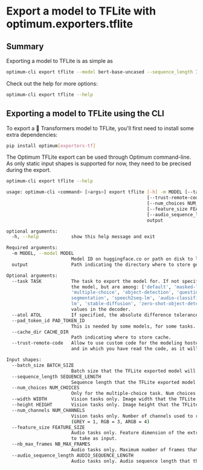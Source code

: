 <!--Copyright 2023 The HuggingFace Team. All rights reserved.

Licensed under the Apache License, Version 2.0 (the "License"); you may not use this file except in compliance with
the License. You may obtain a copy of the License at

http://www.apache.org/licenses/LICENSE-2.0

Unless required by applicable law or agreed to in writing, software distributed under the License is distributed on
an "AS IS" BASIS, WITHOUT WARRANTIES OR CONDITIONS OF ANY KIND, either express or implied. See the License for the
specific language governing permissions and limitations under the License.
-->

# Export a model to TFLite with optimum.exporters.tflite

## Summary

Exporting a model to TFLite is as simple as

```bash
optimum-cli export tflite --model bert-base-uncased --sequence_length 128 bert_tflite/
```

Check out the help for more options:

```bash
optimum-cli export tflite --help
```

## Exporting a model to TFLite using the CLI

To export a 🤗 Transformers model to TFLite, you'll first need to install some extra dependencies:

```bash
pip install optimum[exporters-tf]
```

The Optimum TFLite export can be used through Optimum command-line. As only static input shapes is supported for now, they need to be precised during the export.

```bash
optimum-cli export tflite --help

usage: optimum-cli <command> [<args>] export tflite [-h] -m MODEL [--task TASK] [--atol ATOL] [--pad_token_id PAD_TOKEN_ID] [--cache_dir CACHE_DIR]
                                                    [--trust-remote-code] [--batch_size BATCH_SIZE] [--sequence_length SEQUENCE_LENGTH]
                                                    [--num_choices NUM_CHOICES] [--width WIDTH] [--height HEIGHT] [--num_channels NUM_CHANNELS]
                                                    [--feature_size FEATURE_SIZE] [--nb_max_frames NB_MAX_FRAMES]
                                                    [--audio_sequence_length AUDIO_SEQUENCE_LENGTH]
                                                    output

optional arguments:
  -h, --help            show this help message and exit

Required arguments:
  -m MODEL, --model MODEL
                        Model ID on huggingface.co or path on disk to load model from.
  output                Path indicating the directory where to store generated TFLite model.

Optional arguments:
  --task TASK           The task to export the model for. If not specified, the task will be auto-inferred based on the model. Available tasks depend on
                        the model, but are among: ['default', 'masked-lm', 'causal-lm', 'seq2seq-lm', 'sequence-classification', 'token-classification',
                        'multiple-choice', 'object-detection', 'question-answering', 'image-classification', 'image-segmentation', 'masked-im', 'semantic-
                        segmentation', 'speech2seq-lm', 'audio-classification', 'audio-frame-classification', 'audio-ctc', 'audio-xvector', 'vision2seq-
                        lm', 'stable-diffusion', 'zero-shot-object-detection']. For decoder models, use `xxx-with-past` to export the model using past key
                        values in the decoder.
  --atol ATOL           If specified, the absolute difference tolerance when validating the model. Otherwise, the default atol for the model will be used.
  --pad_token_id PAD_TOKEN_ID
                        This is needed by some models, for some tasks. If not provided, will attempt to use the tokenizer to guess it.
  --cache_dir CACHE_DIR
                        Path indicating where to store cache.
  --trust-remote-code   Allow to use custom code for the modeling hosted in the model repository. This option should only be set for repositories you trust
                        and in which you have read the code, as it will execute on your local machine arbitrary code present in the model repository.

Input shapes:
  --batch_size BATCH_SIZE
                        Batch size that the TFLite exported model will be able to take as input.
  --sequence_length SEQUENCE_LENGTH
                        Sequence length that the TFLite exported model will be able to take as input.
  --num_choices NUM_CHOICES
                        Only for the multiple-choice task. Num choices that the TFLite exported model will be able to take as input.
  --width WIDTH         Vision tasks only. Image width that the TFLite exported model will be able to take as input.
  --height HEIGHT       Vision tasks only. Image height that the TFLite exported model will be able to take as input.
  --num_channels NUM_CHANNELS
                        Vision tasks only. Number of channels used to represent the image that the TFLite exported model will be able to take as input.
                        (GREY = 1, RGB = 3, ARGB = 4)
  --feature_size FEATURE_SIZE
                        Audio tasks only. Feature dimension of the extracted features by the feature extractor that the TFLite exported model will be able
                        to take as input.
  --nb_max_frames NB_MAX_FRAMES
                        Audio tasks only. Maximum number of frames that the TFLite exported model will be able to take as input.
  --audio_sequence_length AUDIO_SEQUENCE_LENGTH
                        Audio tasks only. Audio sequence length that the TFLite exported model will be able to take as input.
```
